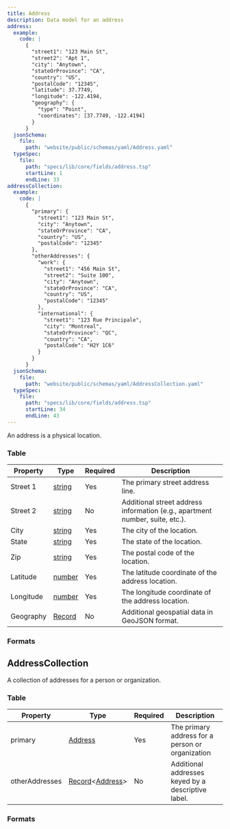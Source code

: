 ```yaml
---
title: Address
description: Data model for an address
address:
  example:
    code: |
      {
        "street1": "123 Main St",
        "street2": "Apt 1",
        "city": "Anytown",
        "stateOrProvince": "CA",
        "country": "US",
        "postalCode": "12345",
        "latitude": 37.7749,
        "longitude": -122.4194,
        "geography": {
          "type": "Point",
          "coordinates": [37.7749, -122.4194]
        }
      }
  jsonSchema:
    file: 
      path: "website/public/schemas/yaml/Address.yaml"
  typeSpec:
    file:
      path: "specs/lib/core/fields/address.tsp"
      startLine: 1
      endLine: 33
addressCollection:
  example:
    code: |
      {
        "primary": {
          "street1": "123 Main St",
          "city": "Anytown",
          "stateOrProvince": "CA",
          "country": "US",
          "postalCode": "12345"
        },
        "otherAddresses": {
          "work": {
            "street1": "456 Main St",
            "street2": "Suite 100", 
            "city": "Anytown",
            "stateOrProvince": "CA",
            "country": "US",
            "postalCode": "12345"
          },
          "international": {    
            "street1": "123 Rue Principale",
            "city": "Montreal",
            "stateOrProvince": "QC",
            "country": "CA",
            "postalCode": "H2Y 1C6"
          }
        }
      }
  jsonSchema:
    file:
      path: "website/public/schemas/yaml/AddressCollection.yaml"
  typeSpec:
    file:
      path: "specs/lib/core/fields/address.tsp"
      startLine: 34
      endLine: 43
---
```



An address is a physical location.

### Table

| Property  | Type                                      | Required | Description                                                                  |
| --------- | ----------------------------------------- | -------- | ---------------------------------------------------------------------------- |
| Street 1  | [string](/protocol/types/string#string)   | Yes      | The primary street address line.                                             |
| Street 2  | [string](/protocol/types/string#string)   | No       | Additional street address information (e.g., apartment number, suite, etc.). |
| City      | [string](/protocol/types/string#string)   | Yes      | The city of the location.                                                    |
| State     | [string](/protocol/types/string#string)   | Yes      | The state of the location.                                                   |
| Zip       | [string](/protocol/types/string#string)   | Yes      | The postal code of the location.                                             |
| Latitude  | [number](/protocol/types/numeric#numeric) | Yes      | The latitude coordinate of the address location.                             |
| Longitude | [number](/protocol/types/numeric#numeric) | Yes      | The longitude coordinate of the address location.                            |
| Geography | [Record](/protocol/types/other#record)    | No       | Additional geospatial data in GeoJSON format.                                |

### Formats

<SchemaFormatTabs
  example={frontmatter.address.example}
  jsonSchema={frontmatter.address.jsonSchema}
  typeSpec={frontmatter.address.typeSpec}
/>

## AddressCollection

A collection of addresses for a person or organization.

### Table

| Property       | Type                                                                          | Required | Description                                        |
| -------------- | ----------------------------------------------------------------------------- | -------- | -------------------------------------------------- |
| primary        | [Address](/protocol/fields/address)                                           | Yes      | The primary address for a person or organization   |
| otherAddresses | [Record](/protocol/types/other#record)\<[Address](/protocol/fields/address)\> | No       | Additional addresses keyed by a descriptive label. |

### Formats

<SchemaFormatTabs
  example={frontmatter.addressCollection.example}
  jsonSchema={frontmatter.addressCollection.jsonSchema}
  typeSpec={frontmatter.addressCollection.typeSpec}
/>
